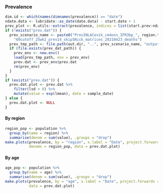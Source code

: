 ### Prevalence {.tabset}

```r
dim.id <- which(names(dimnames(prevalence)) == "date")
ndate.data <- lubridate::as_date(date.data) - start.date + 1
prev_plot <- R.utils::extract(prevalence, indices = list(start.prev:ndate.data), dims = dim.id)
if (!exists("prev.dat")) {
  prev_scenario_name <- paste0("PrevINLACevik_cm4ons_IFR3bp_", region.type,
	"60cutoff_25wk2_prev14_skip5Nick_matrices_20210423_deaths")
  prev_tmp_path <- file.path(out.dir, "..", prev_scenario_name, "output_matrices.RData")
  if (file.exists(prev_dat_path)) {
    prev_env <- new.env()
    load(prev_tmp_path, env = prev_env)
    prev.dat <- prev_env$prev.dat
    rm(prev_env)
  }
}
if (exists("prev.dat")) {
  prev.dat.plot <- prev.dat %>%
    filter(lsd > 0) %>%
    mutate(value = exp(lmean), date = sample_date)
} else {
  prev.dat.plot <- NULL
}
```


#### By region
```r
region_pop <- population %>%
  group_by(name = region) %>%
  summarise(denom = sum(value), .groups = "drop")
make.plots(prevalence, by = "region", x.label = "Date", project.forwards = TRUE,
           denoms = region_pop, data = prev.dat.plot)
```

#### By age
```r
age_pop <- population %>%
  group_by(name = age) %>%
  summarise(denom = sum(value), .groups = "drop")
make.plots(prevalence, by = "age", x.label = "Date", project.forwards = TRUE, denoms = age_pop,
		   data = prev.dat.plot)
```
